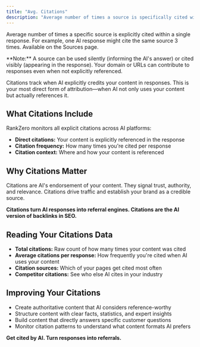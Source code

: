 ```yaml
---
title: "Avg. Citations"
description: "Average number of times a source is specifically cited within a response."
---
```


Average number of times a specific source is explicitly cited within a single response. For example, one AI response might cite the same source 3 times. Available on the Sources page.

<Info>
  **Note:** A source can be used silently (informing the AI's answer) or cited visibly (appearing in the response). Your domain or URLs can contribute to responses even when not explicitly referenced.
</Info>

Citations track when AI explicitly credits your content in responses. This is your most direct form of attribution—when AI not only uses your content but actually references it.

## What Citations Include

RankZero monitors all explicit citations across AI platforms:

- **Direct citations:** Your content is explicitly referenced in the response
- **Citation frequency:** How many times you're cited per response
- **Citation context:** Where and how your content is referenced

## Why Citations Matter

Citations are AI's endorsement of your content. They signal trust, authority, and relevance. Citations drive traffic and establish your brand as a credible source.

**Citations turn AI responses into referral engines. Citations are the AI version of backlinks in SEO.**

## Reading Your Citations Data

- **Total citations:** Raw count of how many times your content was cited
- **Average citations per response:** How frequently you're cited when AI uses your content
- **Citation sources:** Which of your pages get cited most often
- **Competitor citations:** See who else AI cites in your industry

## Improving Your Citations

- Create authoritative content that AI considers reference-worthy
- Structure content with clear facts, statistics, and expert insights
- Build content that directly answers specific customer questions
- Monitor citation patterns to understand what content formats AI prefers

**Get cited by AI. Turn responses into referrals.**